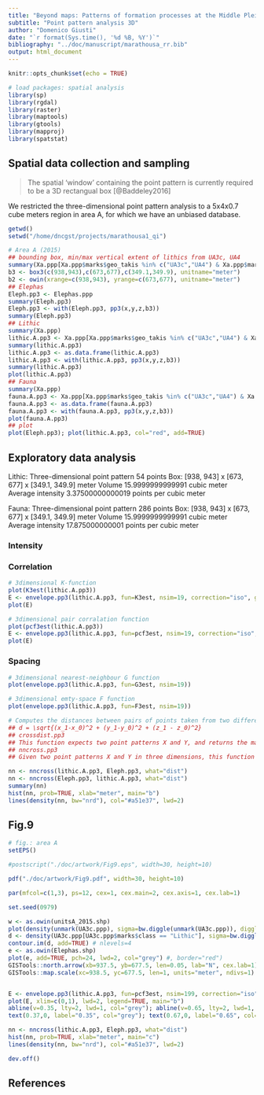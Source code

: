 ```yaml
---
title: "Beyond maps: Patterns of formation processes at the Middle Pleistocene open-air site of Marathousa~1, Megalopolis Basin, Greece"
subtitle: "Point pattern analysis 3D"
author: "Domenico Giusti"
date: "`r format(Sys.time(), '%d %B, %Y')`"
bibliography: "../doc/manuscript/marathousa_rr.bib"
output: html_document
---
```


```r
knitr::opts_chunk$set(echo = TRUE)
```

```r
# load packages: spatial analysis
library(sp)
library(rgdal)
library(raster)
library(maptools)
library(gtools)
library(mapproj)
library(spatstat)
```

## Spatial data collection and sampling

> The spatial 'window' containing the point pattern is currently required to be a 3D rectangual box [@Baddeley2016]

We restricted the three-dimensional point pattern analysis to a 5x4x0.7 cube meters region in area A, for which we have an unbiased database.

```r
getwd()
setwd("/home/dncgst/projects/marathousa1_qi")

# Area A (2015)
## bounding box, min/max vertical extent of lithics from UA3c, UA4
summary(Xa.ppp[Xa.ppp$marks$geo_takis %in% c("UA3c","UA4") & Xa.ppp$marks$class == "Lithic"])
b3 <- box3(c(938,943),c(673,677),c(349.1,349.9), unitname="meter")
b2 <- owin(xrange=c(938,943), yrange=c(673,677), unitname="meter")
## Elephas
Eleph.pp3 <- Elephas.ppp
summary(Eleph.pp3)
Eleph.pp3 <- with(Eleph.pp3, pp3(x,y,z,b3))
summary(Eleph.pp3)
## Lithic
summary(Xa.ppp)
lithic.A.pp3 <- Xa.ppp[Xa.ppp$marks$geo_takis %in% c("UA3c","UA4") & Xa.ppp$marks$class == "Lithic"]
summary(lithic.A.pp3)
lithic.A.pp3 <- as.data.frame(lithic.A.pp3)
lithic.A.pp3 <- with(lithic.A.pp3, pp3(x,y,z,b3))
summary(lithic.A.pp3)
plot(lithic.A.pp3)
## Fauna
summary(Xa.ppp)
fauna.A.pp3 <- Xa.ppp[Xa.ppp$marks$geo_takis %in% c("UA3c","UA4") & Xa.ppp$marks$class == "Fauna"]
fauna.A.pp3 <- as.data.frame(fauna.A.pp3)
fauna.A.pp3 <- with(fauna.A.pp3, pp3(x,y,z,b3))
plot(fauna.A.pp3)
## plot
plot(Eleph.pp3); plot(lithic.A.pp3, col="red", add=TRUE)
```

## Exploratory data analysis

Lithic:
Three-dimensional point pattern
54 points
Box: [938, 943] x [673, 677] x [349.1, 349.9] meter
Volume 15.9999999999991 cubic meter
Average intensity 3.37500000000019 points per cubic meter

Fauna:
Three-dimensional point pattern
286 points
Box: [938, 943] x [673, 677] x [349.1, 349.9] meter
Volume 15.9999999999991 cubic meter
Average intensity 17.875000000001 points per cubic meter

### Intensity

### Correlation

```r
# 3dimensional K-function
plot(K3est(lithic.A.pp3))
E <- envelope.pp3(lithic.A.pp3, fun=K3est, nsim=19, correction="iso", global=FALSE)
plot(E)

# 3dimensional pair corralation function
plot(pcf3est(lithic.A.pp3))
E <- envelope.pp3(lithic.A.pp3, fun=pcf3est, nsim=19, correction="iso", global=FALSE)
plot(E)
```

### Spacing

```r
# 3dimensional nearest-neighbour G function
plot(envelope.pp3(lithic.A.pp3, fun=G3est, nsim=19))
```

```r
# 3dimensional emty-space F function
plot(envelope.pp3(lithic.A.pp3, fun=F3est, nsim=19))
```

```r
# Computes the distances between pairs of points taken from two different three-dimensional point patterns
## d = \sqrt{(x_1-x_0)^2 + (y_1-y_0)^2 + (z_1 - z_0)^2}
## crossdist.pp3
## This function expects two point patterns X and Y, and returns the matrix whose [i,j] entry is the distance from X[i] to Y[j].
## nncross.pp3
## Given two point patterns X and Y in three dimensions, this function finds, for each point of X, the nearest point of Y. The distance between these points is also computed. If the argument k is specified, then the k-th nearest neighbours will be found. The return value is a data frame, with rows corresponding to the points of X. The first column gives the nearest neighbour distances (i.e. the ith entry is the distance from the ith point of X to the nearest element of Y). The second column gives the indices of the nearest neighbours (i.e.\ the ith entry is the index of the nearest element in Y.) If what="dist" then only the vector of distances is returned. If what="which" then only the vector of indices is returned. Note that this function is not symmetric in X and Y. To find the nearest neighbour in X of each point in Y, use nncross(Y,X).

nn <- nncross(lithic.A.pp3, Eleph.pp3, what="dist")
nn <- nncross(Eleph.pp3, lithic.A.pp3, what="dist")
summary(nn)
hist(nn, prob=TRUE, xlab="meter", main="b")
lines(density(nn, bw="nrd"), col="#a51e37", lwd=2)
```

## Fig.9

```r
# fig.: area A
setEPS()

#postscript("./doc/artwork/Fig9.eps", width=30, height=10)

pdf("./doc/artwork/Fig9.pdf", width=30, height=10)

par(mfcol=c(1,3), ps=12, cex=1, cex.main=2, cex.axis=1, cex.lab=1)

set.seed(0979)

w <- as.owin(unitsA_2015.shp)
plot(density(unmark(UA3c.ppp), sigma=bw.diggle(unmark(UA3c.ppp)), diggle=TRUE), axes=TRUE, main="a"); plot(w, add=TRUE); plot(b2, lwd=4, border="green", add=TRUE)
d <- density(UA3c.ppp[UA3c.ppp$marks$class == "Lithic"], sigma=bw.diggle(UA3c.ppp[UA3c.ppp$marks$class == "Lithic"]), diggle=TRUE)
contour.im(d, add=TRUE) # nlevels=4
e <- as.owin(Elephas.shp)
plot(e, add=TRUE, pch=24, lwd=2, col="grey") #, border="red")
GISTools::north.arrow(xb=937.5, yb=677.5, len=0.05, lab="N", cex.lab=1)  
GISTools::map.scale(xc=938.5, yc=677.5, len=1, units="meter", ndivs=1)


E <- envelope.pp3(lithic.A.pp3, fun=pcf3est, nsim=199, correction="iso", global=FALSE)
plot(E, xlim=c(0,1), lwd=2, legend=TRUE, main="b")
abline(v=0.35, lty=2, lwd=1, col="grey"); abline(v=0.65, lty=2, lwd=1, col="grey")
text(0.37,0, label="0.35", col="grey"); text(0.67,0, label="0.65", col="grey")

nn <- nncross(lithic.A.pp3, Eleph.pp3, what="dist")
hist(nn, prob=TRUE, xlab="meter", main="c")
lines(density(nn, bw="nrd"), col="#a51e37", lwd=2)

dev.off()
```

## References